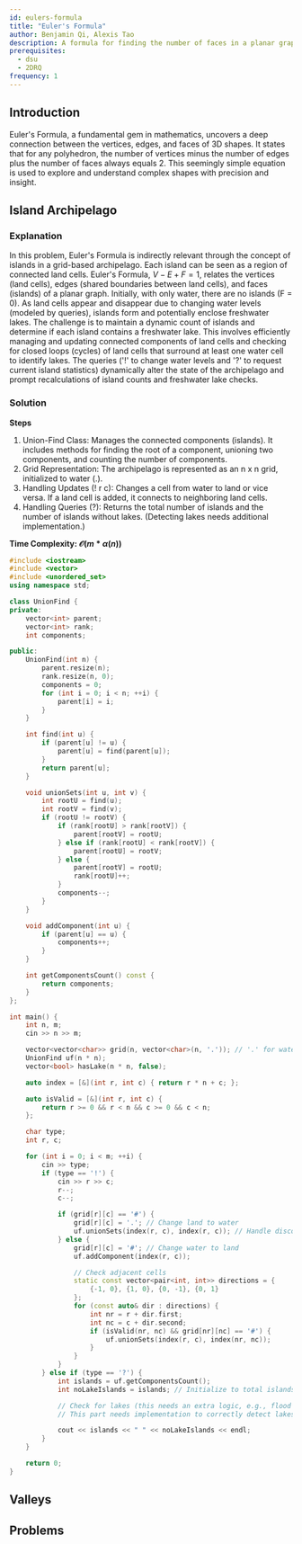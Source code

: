 ```yaml
---
id: eulers-formula
title: "Euler's Formula"
author: Benjamin Qi, Alexis Tao
description: A formula for finding the number of faces in a planar graph.
prerequisites:
  - dsu
  - 2DRQ
frequency: 1
---
```


## Introduction

Euler's Formula, a fundamental gem in mathematics, uncovers a deep connection between the vertices, edges, and faces of 3D shapes. It states that for any polyhedron, the number of vertices minus the number of edges plus the number of faces always equals 2. This seemingly simple equation is used to explore and understand complex shapes with precision and insight.

## Island Archipelago

<FocusProblem problem="island" />

### Explanation

In this problem, Euler's Formula is indirectly relevant through the concept of islands in a grid-based archipelago. Each island can be seen as a region of connected land cells. Euler's Formula, $V−E+F=1$, relates the vertices (land cells), edges (shared boundaries between land cells), and faces (islands) of a planar graph. Initially, with only water, there are no islands (F = 0). As land cells appear and disappear due to changing water levels (modeled by queries), islands form and potentially enclose freshwater lakes. The challenge is to maintain a dynamic count of islands and determine if each island contains a freshwater lake. This involves efficiently managing and updating connected components of land cells and checking for closed loops (cycles) of land cells that surround at least one water cell to identify lakes. The queries ('!' to change water levels and '?' to request current island statistics) dynamically alter the state of the archipelago and prompt recalculations of island counts and freshwater lake checks.

### Solution

**Steps**
1. Union-Find Class: Manages the connected components (islands). It includes methods for finding the root of a component, unioning two components, and counting the number of components.
2. Grid Representation: The archipelago is represented as an n x n grid, initialized to water (.).
3. Handling Updates (! r c): Changes a cell from water to land or vice versa. If a land cell is added, it connects to neighboring land cells.
4. Handling Queries (?): Returns the total number of islands and the number of islands without lakes. (Detecting lakes needs additional implementation.)

**Time Complexity:  $\mathcal{O}(m * α(n))$**


<LanguageSection>
<CPPSection>

```cpp
#include <iostream>
#include <vector>
#include <unordered_set>
using namespace std;

class UnionFind {
private:
    vector<int> parent;
    vector<int> rank;
    int components;

public:
    UnionFind(int n) {
        parent.resize(n);
        rank.resize(n, 0);
        components = 0;
        for (int i = 0; i < n; ++i) {
            parent[i] = i;
        }
    }

    int find(int u) {
        if (parent[u] != u) {
            parent[u] = find(parent[u]);
        }
        return parent[u];
    }

    void unionSets(int u, int v) {
        int rootU = find(u);
        int rootV = find(v);
        if (rootU != rootV) {
            if (rank[rootU] > rank[rootV]) {
                parent[rootV] = rootU;
            } else if (rank[rootU] < rank[rootV]) {
                parent[rootU] = rootV;
            } else {
                parent[rootV] = rootU;
                rank[rootU]++;
            }
            components--;
        }
    }

    void addComponent(int u) {
        if (parent[u] == u) {
            components++;
        }
    }

    int getComponentsCount() const {
        return components;
    }
};

int main() {
    int n, m;
    cin >> n >> m;

    vector<vector<char>> grid(n, vector<char>(n, '.')); // '.' for water
    UnionFind uf(n * n);
    vector<bool> hasLake(n * n, false);

    auto index = [&](int r, int c) { return r * n + c; };

    auto isValid = [&](int r, int c) {
        return r >= 0 && r < n && c >= 0 && c < n;
    };

    char type;
    int r, c;

    for (int i = 0; i < m; ++i) {
        cin >> type;
        if (type == '!') {
            cin >> r >> c;
            r--;
            c--;

            if (grid[r][c] == '#') {
                grid[r][c] = '.'; // Change land to water
                uf.unionSets(index(r, c), index(r, c)); // Handle disconnecting
            } else {
                grid[r][c] = '#'; // Change water to land
                uf.addComponent(index(r, c));

                // Check adjacent cells
                static const vector<pair<int, int>> directions = {
                    {-1, 0}, {1, 0}, {0, -1}, {0, 1}
                };
                for (const auto& dir : directions) {
                    int nr = r + dir.first;
                    int nc = c + dir.second;
                    if (isValid(nr, nc) && grid[nr][nc] == '#') {
                        uf.unionSets(index(r, c), index(nr, nc));
                    }
                }
            }
        } else if (type == '?') {
            int islands = uf.getComponentsCount();
            int noLakeIslands = islands; // Initialize to total islands

            // Check for lakes (this needs an extra logic, e.g., flood fill)
            // This part needs implementation to correctly detect lakes.

            cout << islands << " " << noLakeIslands << endl;
        }
    }

    return 0;
}
```

</CPPSection>
</LanguageSection>

## Valleys

<Problems problems="valleys" />



## Problems

<Problems problems="general" />
